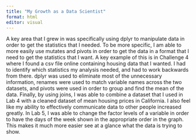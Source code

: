 ```yaml
---
title: "My Growth as a Data Scientist"
format: html
editor: visual
---
```


A key area that I grew in was specifically using dplyr to manipulate data in order to get the statistics that I needed. To be more specific, I am able to more easily use mutates and pivots in order to get the data in a format that I need to get the statistics that I want. A key example of this is in Challenge 4 where I found a csv file online containing housing data that I wanted. I had to identify which statistics my analysis needed, and had to work backwards from there. dplyr was used to eliminate most of the unnecessary information, renames were used to match variable names across the two datasets, and pivots were used in order to group and find the mean of the data. Finally, by using joins, I was able to combine a dataset that I used in Lab 4 with a cleaned dataset of mean housing prices in California. I also feel like my ability to effectively communicate data to other people increased greatly. In Lab 5, I was able to change the factor levels of a variable in order to have the days of the week shown in the appropriate order in the graph. This makes it much more easier see at a glance what the data is trying to show.
